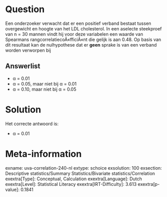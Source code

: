 Question
========

Een onderzoeker verwacht dat er een positief verband bestaat tussen
overgewicht en hoogte van het LDL cholesterol. In een aselecte
steekproef van n = 30 mannen vindt hij voor deze variabelen een waarde
van Spearmans rangcorrelatiecoÃ«fficiÃ«nt die gelijk is aan 0.48. Op
basis van dit resultaat kan de nulhypothese dat er **geen** sprake is
van een verband worden verworpen bij


Answerlist
----------

* α = 0.01
* α = 0.05, maar niet bij α = 0.01
* α = 0.10, maar niet bij α = 0.05

Solution
========

Het correcte antwoord is: 

* α = 0.01

Meta-information
================
exname: uva-correlation-240-nl
extype: schoice
exsolution: 100
exsection: Descriptive statistics/Summary Statistics/Bivariate statistics/Correlation
exextra[Type]: Conceptual, Calculation
exextra[Language]: Dutch
exextra[Level]: Statistical Literacy
exextra[IRT-Difficulty]: 3.613
exextra[p-value]: 0.1841
